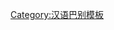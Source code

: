 {{User language-4|zh-luoyang|该用户能以'''[[:Category:zh-luoyang-4 使用者|-{zh-hant:地道;zh-hans:地道}-]]'''的'''[[:Category:zh-luoyang 使用者|洛阳话]]'''进行交流。|洛阳话|12|9}}<noinclude>[[Category:汉语巴别模板]]</noinclude>